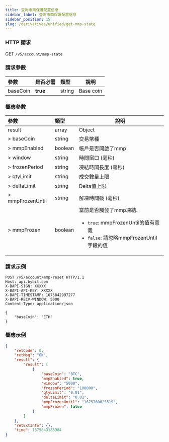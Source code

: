 ```yaml
---
title: 查詢市商保護配置信息
sidebar_label: 查詢市商保護配置信息
sidebar_position: 15
slug: /derivatives/unified/get-mmp-state
---
```


### HTTP 請求
GET `/v5/account/mmp-state`

### 請求參數
| 參數 | 是否必需 | 類型 | 說明|
|:----- |:-------|:-----|------ |
|baseCoin |**true** |string |Base coin|

### 響應參數
| 參數 | 類型 | 說明|
|:----- |:-----|----- |
|result |array |Object |
|> baseCoin |string |交易幣種|
|> mmpEnabled |boolean |帳戶是否開啟了mmp|
|> window |string |時間窗口 (毫秒)|
|> frozenPeriod |string |凍結時間長度 (毫秒)|
|> qtyLimit |string |成交數量上限|
|> deltaLimit |string |Delta值上限|
|> mmpFrozenUntil |string |解凍時間戳 (毫秒)|
|> mmpFrozen |boolean |當前是否觸發了mmp凍結. <ul><li>`true`: mmpFrozenUntil的值有意義</li><li>`false`: 請忽略mmpFrozenUntil字段的值</li></ul>|

### 請求示例
```http
POST /v5/account/mmp-reset HTTP/1.1
Host: api.bybit.com
X-BAPI-SIGN: XXXXX
X-BAPI-API-KEY: XXXXX
X-BAPI-TIMESTAMP: 1675842997277
X-BAPI-RECV-WINDOW: 5000
Content-Type: application/json

{
    "baseCoin": "ETH"
}
```

### 響應示例

```json
{
    "retCode": 0,
    "retMsg": "OK",
    "result": {
        "result": [
            {
                "baseCoin": "BTC",
                "mmpEnabled": true,
                "window": "5000",
                "frozenPeriod": "100000",
                "qtyLimit": "0.01",
                "deltaLimit": "0.01",
                "mmpFrozenUntil": "1675760625519",
                "mmpFrozen": false
            }
        ]
    },
    "retExtInfo": {},
    "time": 1675843188984
}
```